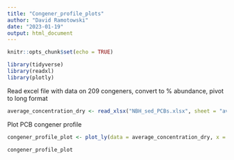 ```yaml
---
title: "Congener_profile_plots"
author: "David Ramotowski"
date: "2023-01-19"
output: html_document
---
```


```r
knitr::opts_chunk$set(echo = TRUE)
```

```r
library(tidyverse)
library(readxl)
library(plotly)
```

Read excel file with data on 209 congeners, convert to % abundance, pivot to long format
```r
average_concentration_dry <- read_xlsx("NBH_sed_PCBs.xlsx", sheet = "average_concentration_dry") %>% as.data.frame() %>% pivot_longer(cols = -congener, names_to = "sample_ID", values_to = "concentration") %>% dplyr::group_by(sample_ID) %>% dplyr::mutate(percentage = concentration/sum(concentration))
```

Plot PCB congener profile
```r
congener_profile_plot <- plot_ly(data = average_concentration_dry, x = ~congener, y = ~percentage, type = "bar", split = ~sample_ID) %>% layout(barmode = 'group') %>% layout(title = 'NBH PCB Congener Profile', xaxis = list(title = 'Congener', categoryorder = "trace"))

congener_profile_plot
```


